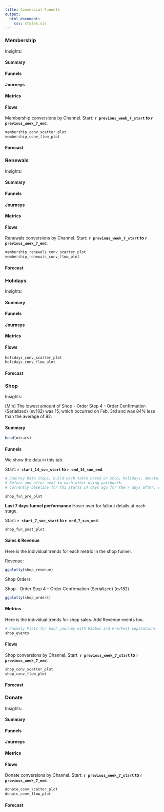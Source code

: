 ```yaml
---
title: Commercial Funnels
output:
  html_document:
    css: styles.css
---
```


### Membership {.tabset}

Insights:

#### Summary


#### Funnels



#### Journeys




#### Metrics



#### Flows

Membership conversions by Channel. Start: **`r previous_week_7_start` to `r previous_week_7_end`**. 

```r
membership_conv_scatter_plot  
membership_conv_flow_plot
```


#### Forecast


### {-}


### Renewals {.tabset}

Insights:

#### Summary


#### Funnels



#### Journeys




#### Metrics



#### Flows
Renewals conversions by Channel. Start: **`r previous_week_7_start` to `r previous_week_7_end`**. 

```r

membership_renewals_conv_scatter_plot  
membership_renewals_conv_flow_plot

```

#### Forecast

### {-}


### Holidays {.tabset}

Insights:

#### Summary


#### Funnels



#### Journeys




#### Metrics



#### Flows
```r

holidays_conv_scatter_plot  
holidays_conv_flow_plot

```


#### Forecast

### {-}


### Shop {.tabset}

Insights:

[Min] The lowest amount of Shop - Order Step 4 - Order Confirmation (Serialized) (ev182) was 15, which occurred on Feb. 3rd and was 84% less than the average of 92.

#### Summary


```r
head(mtcars)
```


#### Funnels

We show the data in this tab.

Start: **`r start_14_sun_start` to `r end_14_sun_end`**. 
```r

# Journey Data steps, build each table based on shop, holidays, donate, membership event funnels.
# Before and after next to each other using patchwork. 
# Currently baseline for thi starts 14 days ago for the 7 days after. comparison starts 7 days back from today.

shop_fun_pre_plot

```

**Last 7 days funnel performance**
Hover over for fallout details at each stage.  

Start: **`r start_7_sun_start` to `r end_7_sun_end`**. 
```r

shop_fun_post_plot

```

#### Sales & Revenue

Here is the individual trends for each metric in the shop funnel.

Revenue:

```r

ggplotly(shop_revenue)

```
Shop Orders:  

Shop - Order Step 4 - Order Confirmation (Serialized) (ev182)
```r

ggplotly(shop_orders)

```


#### Metrics

Here is the individual trends for shop sales.
Add Revenue events too.

```r
# Anomaly Plots for each journey with Ribbon and Pre/Post separations
shop_events

```

#### Flows
Shop conversions by Channel. Start: **`r previous_week_7_start` to `r previous_week_7_end`**. 

```r


shop_conv_scatter_plot  
shop_conv_flow_plot

```


#### Forecast

### {-}

### Donate {.tabset}

Insights:

#### Summary


#### Funnels



#### Journeys




#### Metrics



#### Flows
Donate conversions by Channel. Start: **`r previous_week_7_start` to `r previous_week_7_end`**. 

```r

donate_conv_scatter_plot  
donate_conv_flow_plot

```


#### Forecast

### {-}
